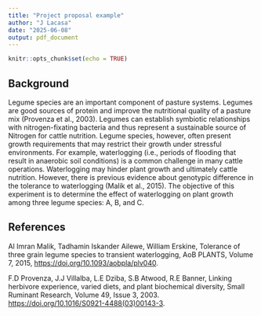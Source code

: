 ```yaml
---
title: "Project proposal example"
author: "J Lacasa"
date: "2025-06-08"
output: pdf_document
---
```


```r
knitr::opts_chunk$set(echo = TRUE)
```

## Background  
Legume species are an important component of pasture systems. 
Legumes are good sources of protein and improve the nutritional quality of a pasture mix (Provenza et al., 2003).
Legumes can establish symbiotic relationships with nitrogen-fixating bacteria and thus represent a sustainable source of Nitrogen for cattle nutrition.
Legume species, however, often present growth requirements that may restrict their growth under stressful environments. 
For example, waterlogging (i.e., periods of flooding that result in anaerobic soil conditions) is a common challenge in many cattle operations. 
Waterlogging may hinder plant growth and ultimately cattle nutrition. 
However, there is previous evidence about genotypic difference in the tolerance to waterlogging (Malik et al., 2015). 
The objective of this experiment is to determine the effect of waterlogging on plant growth among three legume species: A, B, and C.


## References  

Al Imran Malik, Tadhamin Iskander Ailewe, William Erskine, Tolerance of three grain legume species to transient waterlogging, AoB PLANTS, Volume 7, 2015, [https://doi.org/10.1093/aobpla/plv040](https://doi.org/10.1093/aobpla/plv040).

F.D Provenza, J.J Villalba, L.E Dziba, S.B Atwood, R.E Banner, Linking herbivore experience, varied diets, and plant biochemical diversity, Small Ruminant Research, Volume 49, Issue 3, 2003. [https://doi.org/10.1016/S0921-4488(03)00143-3](https://doi.org/10.1016/S0921-4488(03)00143-3).

